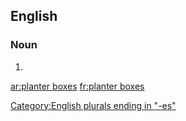 ==English==

===Noun===
{{head|en|plural|head=[[planter]] [[boxes]]}}

# {{plural of|planter box|lang=en|nocat=1}}

[[Category:English plurals ending in "-es"]]

[[ar:planter boxes]]
[[fr:planter boxes]]